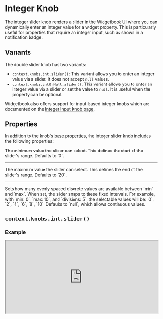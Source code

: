 # Integer Knob

The integer slider knob renders a slider in the Widgetbook UI where you can dynamically enter an integer value for a widget property. 
This is particularly useful for properties that require an integer input, such as shown in a notification badge.

## Variants

The double slider knob has two variants:
- `context.knobs.int.slider()`: This variant allows you to enter an integer value via a slider. It does not accept `null` values.
- `context.knobs.intOrNull.slider()`: This variant allows you to enter an integer value via a slider or set the value to `null`. It is useful when the property can be optional.

<Info>Widgetbook also offers support for input-based integer knobs which are documented on the [Integer Input Knob page](/knobs/integer/input).</Info>

## Properties

In addition to the knob's [base properties](/knobs/overview#properties), the integer slider knob includes the following properties:

<Accordion title="context.knobs.int.slider()" defaultOpen>
  <Property name="min" type="int" optional>
    The minimum value the slider can select. This defines the start of the slider's range. 
    Defaults to `0`.
  </Property>

  ---

  <Property name="max" type="int" optional>
    The maximum value the slider can select. This defines the end of the slider's range. 
    Defaults to `20`.
  </Property>

  ---

  <Property name="divisions" type="int" optional>
    Sets how many evenly spaced discrete values are available between `min` and `max`. 
    When set, the slider snaps to these fixed intervals. For example, with `min: 0`, `max: 10`, and `divisions: 5`, the selectable values will be: `0`, `2`, `4`, `6`, `8`, `10`. 
    Defaults to `null`, which allows continuous values.
  </Property>
</Accordion>

## `context.knobs.int.slider()`

### Example

<iframe 
  src="https://preview.widgetbook.io/#/?path=knobpreview/int-slider-knob&panels=knobs" 
  width="100%"
  height="240px"
/>

### Usage

To use the integer input knob, call the `context.knobs.int.slider()` method.

```dart title="Example: Double Slider Knob"
@UseCase(type: MyWidget, name: 'Default')
Widget buildUseCase(BuildContext context) {
  return MyWidget(
    count: context.knobs.int.slider( // [!code highlight]
      label: 'count', // [!code highlight]
      min: 0, // [!code highlight]
      max: 100, // [!code highlight]
      divisions: 20, // [!code highlight]
      initialValue: 100, // [!code highlight]
    ), // [!code highlight]
  );
}
```

## `context.knobs.intOrNull.slider()` 

### Example

<iframe 
  src="https://preview.widgetbook.io/#/?path=knobpreview/int-slider-nullable-knob&panels=knobs" 
  width="100%"
  height="240px"
/>

### Usage

To use the nullable double input knob, call the `context.knobs.doubleOrNull.input()` method.

```dart title="Example: Nullable Double Slider Knob"
@UseCase(type: MyWidget, name: 'Default')
Widget buildUseCase(BuildContext context) {
  return MyWidget(
    count: context.knobs.intOrNull.slider( // [!code highlight]
      label: 'count', // [!code highlight]
      min: 0, // [!code highlight] 
      max: 100, // [!code highlight]
      divisions: 20, // [!code highlight]
    ), // [!code highlight]
  );
}
```

## Multi-snapshot Support

Multi-snapshot support for Widgetbook Cloud allows you to generate multiple screenshots of a single use case with varying values using [KnobsConfigs](/cloud/snapshots/multi-snapshot#multi-snapshot-for-knobs) and [AddonsConfigs](/cloud/snapshots/multi-snapshot#multi-snapshot-for-addons).
Please refer to the [Multi-snapshot Support page](/knobs/integer/overview#multi-snapshot-support) for more information about `IntegerKnobConfig`.